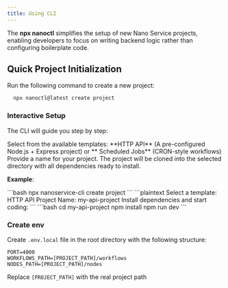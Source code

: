 ```yaml
---
title: Using CLI
---
```


The **npx nanoctl** simplifies the setup of new Nano Service projects, enabling developers to focus on writing backend logic rather than configuring boilerplate code.

## Quick Project Initialization
Run the following command to create a new project:
```bash
  npx nanoctl@latest create project
```

### Interactive Setup
The CLI will guide you step by step:

<Steps>
  <Step title="Choose a Template">
  Select from the available templates: **HTTP API** (A pre-configured Node.js + Express project) or **
Scheduled Jobs** (CRON-style workflows)
  </Step>
  <Step title="Project Name">
   Provide a name for your project.
  </Step>
  <Step title="Setup Complete">
   The project will be cloned into the selected directory with all dependencies ready to install.
  </Step>
</Steps>

**Example**:

<Steps>
  <Step title="Run the command">
  ```bash
npx nanoservice-cli create project
```
  </Step>
  <Step title="Follow the interactive prompts">
   ```plaintext
    Select a template: HTTP API
    Project Name: my-api-project
    Install dependencies and start coding:
   ```
  </Step>
  <Step title="Install dependencies and start coding">
   ```bash
    cd my-api-project
    npm install
    npm run dev
    ```
  </Step>
</Steps>

### Create env

Create `.env.local` file in the root directory with the following structure:
```env
PORT=4000
WORKFLOWS_PATH=[PROJECT_PATH]/workflows
NODES_PATH=[PROJECT_PATH]/nodes
```

Replace `[PROJECT_PATH]` with the real project path
